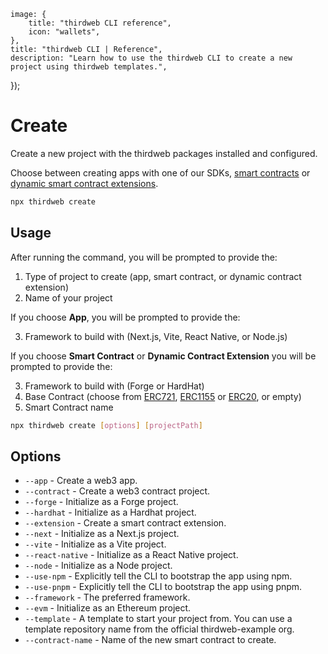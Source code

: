 	image: {
		title: "thirdweb CLI reference",
		icon: "wallets",
	},
	title: "thirdweb CLI | Reference",
	description: "Learn how to use the thirdweb CLI to create a new project using thirdweb templates.",
});

# Create

Create a new project with the thirdweb packages installed and configured.

Choose between creating apps with one of our SDKs,
[smart contracts](/contracts/build/base-contracts) or
[dynamic smart contract extensions](/contracts/build/extensions).

```bash
npx thirdweb create
```

## Usage

After running the command, you will be prompted to provide the:

1. Type of project to create (app, smart contract, or dynamic contract extension)
2. Name of your project

If you choose **App**, you will be prompted to provide the:

3. Framework to build with (Next.js, Vite, React Native, or Node.js)

If you choose **Smart Contract** or **Dynamic Contract Extension** you will be prompted to provide the:

3. Framework to build with (Forge or HardHat)
4. Base Contract (choose from [ERC721](/contracts/build/base-contracts/erc-721/base), [ERC1155](/contracts/build/base-contracts/erc-1155/base) or [ERC20](/contracts/build/base-contracts/erc-20/base), or empty)
5. Smart Contract name

```bash
npx thirdweb create [options] [projectPath]
```

## Options

- `--app` - Create a web3 app.
- `--contract` - Create a web3 contract project.
- `--forge` - Initialize as a Forge project.
- `--hardhat` - Initialize as a Hardhat project.
- `--extension` - Create a smart contract extension.
- `--next` - Initialize as a Next.js project.
- `--vite` - Initialize as a Vite project.
- `--react-native` - Initialize as a React Native project.
- `--node` - Initialize as a Node project.
- `--use-npm` - Explicitly tell the CLI to bootstrap the app using npm.
- `--use-pnpm` - Explicitly tell the CLI to bootstrap the app using pnpm.
- `--framework` - The preferred framework.
- `--evm` - Initialize as an Ethereum project.
- `--template` - A template to start your project from. You can use a template repository name from the official thirdweb-example org.
- `--contract-name` - Name of the new smart contract to create.

